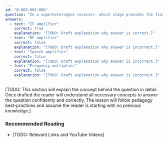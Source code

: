 ```yaml
---
id: "B-003-003-006"
question: "In a superheterodyne receiver, which stage provides the final signal power to drive the detector?"
answers:
  - text: "IF amplifier"
    correct: true
    explanation: "[TODO: Draft explanation why answer is correct.]"
  - text: "RF amplifier"
    correct: false
    explanation: "[TODO: Draft explanation why answer is incorrect.]"
  - text: "Speech amplifier"
    correct: false
    explanation: "[TODO: Draft explanation why answer is incorrect.]"
  - text: "Frequency multiplier"
    correct: false
    explanation: "[TODO: Draft explanation why answer is incorrect.]"
---
```


[TODO: This section will explain the concept behind the question in detail. Once drafted the reader will understand all necessary concepts to answer the question confidently and correctly. The lesson will follow pedagogy best-practices and assume the reader is starting with no previous knowledge.]

### Recommended Reading

- [TODO: Relevant Links and YouTube Videos]
